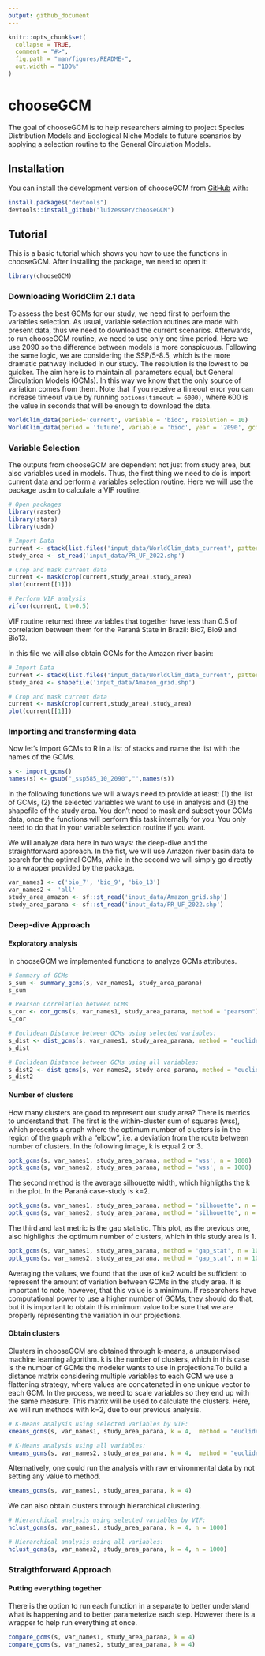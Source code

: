 ```yaml
---
output: github_document
---
```


<!-- README.md is generated from README.Rmd. Please edit that file -->

```r
knitr::opts_chunk$set(
  collapse = TRUE,
  comment = "#>",
  fig.path = "man/figures/README-",
  out.width = "100%"
)
```

# chooseGCM

<!-- badges: start -->

<!-- badges: end -->

The goal of chooseGCM is to help researchers aiming to project Species Distribution Models and Ecological Niche Models to future scenarios by applying a selection routine to the General Circulation Models.

## Installation

You can install the development version of chooseGCM from [GitHub](https://github.com/) with:

```r
install.packages("devtools")
devtools::install_github("luizesser/chooseGCM")
```

## Tutorial

This is a basic tutorial which shows you how to use the functions in chooseGCM. After installing the package, we need to open it:

```r
library(chooseGCM)
```

### Downloading WorldClim 2.1 data

To assess the best GCMs for our study, we need first to perform the variables selection. As usual, variable selection routines are made with present data, thus we need to download the current scenarios. Afterwards, to run chooseGCM routine, we need to use only one time period. Here we use 2090 so the difference between models is more conspicuous. Following the same logic, we are considering the SSP/5-8.5, which is the more dramatic pathway included in our study. The resolution is the lowest to be quicker. The aim here is to maintain all parameters equal, but General Circulation Models (GCMs). In this way we know that the only source of variation comes from them. Note that if you receive a timeout error you can increase timeout value by running `options(timeout = 6000)`, where 600 is the value in seconds that will be enough to download the data.

```r
WorldClim_data(period='current', variable = 'bioc', resolution = 10)
WorldClim_data(period = 'future', variable = 'bioc', year = '2090', gcm = 'all', ssp = '585', resolution = 10)
```

### Variable Selection

The outputs from chooseGCM are dependent not just from study area, but also variables used in models. Thus, the first thing we need to do is import current data and perform a variables selection routine. Here we will use the package usdm to calculate a VIF routine.

```r
# Open packages
library(raster)
library(stars)
library(usdm)

# Import Data
current <- stack(list.files('input_data/WorldClim_data_current', pattern='.tif', full.names = T))
study_area <- st_read('input_data/PR_UF_2022.shp')

# Crop and mask current data
current <- mask(crop(current,study_area),study_area)
plot(current[[1]])
```

```r
# Perform VIF analysis
vifcor(current, th=0.5)
```

VIF routine returned three variables that together have less than 0.5 of correlation between them for the Paraná State in Brazil: Bio7, Bio9 and Bio13.

In this file we will also obtain GCMs for the Amazon river basin:

```r
# Import Data
current <- stack(list.files('input_data/WorldClim_data_current', pattern='.tif', full.names = T))
study_area <- shapefile('input_data/Amazon_grid.shp')

# Crop and mask current data
current <- mask(crop(current,study_area),study_area)
plot(current[[1]])
```

### Importing and transforming data

Now let's import GCMs to R in a list of stacks and name the list with the names of the GCMs.

```r
s <- import_gcms()
names(s) <- gsub("_ssp585_10_2090","",names(s))
```

In the following functions we will always need to provide at least: (1) the list of GCMs, (2) the selected variables we want to use in analysis and (3) the shapefile of the study area. You don't need to mask and subset your GCMs data, once the functions will perform this task internally for you. You only need to do that in your variable selection routine if you want.

We will analyze data here in two ways: the deep-dive and the straightforward approach. In the fist, we will use Amazon river basin data to search for the optimal GCMs, while in the second we will simply go directly to a wrapper provided by the package.

```r
var_names1 <- c('bio_7', 'bio_9', 'bio_13')
var_names2 <- 'all'
study_area_amazon <- sf::st_read('input_data/Amazon_grid.shp')
study_area_parana <- sf::st_read('input_data/PR_UF_2022.shp')
```

### Deep-dive Approach

#### Exploratory analysis

In chooseGCM we implemented functions to analyze GCMs attributes.

```r
# Summary of GCMs
s_sum <- summary_gcms(s, var_names1, study_area_parana)
s_sum
```

```r
# Pearson Correlation between GCMs
s_cor <- cor_gcms(s, var_names1, study_area_parana, method = "pearson")
s_cor
```

```r
# Euclidean Distance between GCMs using selected variables:
s_dist <- dist_gcms(s, var_names1, study_area_parana, method = "euclidean")
s_dist

# Euclidean Distance between GCMs using all variables:
s_dist2 <- dist_gcms(s, var_names2, study_area_parana, method = "euclidean")
s_dist2
```

#### Number of clusters

How many clusters are good to represent our study area? There is metrics to understand that. The first is the within-cluster sum of squares (wss), which presents a graph where the optimum number of clusters is in the region of the graph with a "elbow", i.e. a deviation from the route between number of clusters. In the following image, k is equal 2 or 3.

```r
optk_gcms(s, var_names1, study_area_parana, method = 'wss', n = 1000)
optk_gcms(s, var_names2, study_area_parana, method = 'wss', n = 1000)
```

The second method is the average silhouette width, which highligths the k in the plot. In the Paraná case-study is k=2.

```r
optk_gcms(s, var_names1, study_area_parana, method = 'silhouette', n = 1000)
optk_gcms(s, var_names2, study_area_parana, method = 'silhouette', n = 1000)
```

The third and last metric is the gap statistic. This plot, as the previous one, also highlights the optimum number of clusters, which in this study area is 1.

```r
optk_gcms(s, var_names1, study_area_parana, method = 'gap_stat', n = 1000)
optk_gcms(s, var_names2, study_area_parana, method = 'gap_stat', n = 1000)
```

Averaging the values, we found that the use of k=2 would be sufficient to represent the amount of variation between GCMs in the study area. It is important to note, however, that this value is a minimum. If researchers have computational power to use a higher number of GCMs, they should do that, but it is important to obtain this minimum value to be sure that we are properly representing the variation in our projections.

#### Obtain clusters

Clusters in chooseGCM are obtained through k-means, a unsupervised machine learning algorithm. k is the number of clusters, which in this case is the number of GCMs the modeler wants to use in projections.To build a distance matrix considering multiple variables to each GCM we use a flattening strategy, where values are concatenated in one unique vector to each GCM. In the process, we need to scale variables so they end up with the same measure. This matrix will be used to calculate the clusters. Here, we will run methods with k=2, due to our previous analysis.

```r
# K-Means analysis using selected variables by VIF:
kmeans_gcms(s, var_names1, study_area_parana, k = 4,  method = "euclidean")

# K-Means analysis using all variables:
kmeans_gcms(s, var_names2, study_area_parana, k = 4,  method = "euclidean")
```

Alternatively, one could run the analysis with raw environmental data by not setting any value to method.

```r
kmeans_gcms(s, var_names1, study_area_parana, k = 4)
```

We can also obtain clusters through hierarchical clustering.

```r
# Hierarchical analysis using selected variables by VIF:
hclust_gcms(s, var_names1, study_area_parana, k = 4, n = 1000)

# Hierarchical analysis using all variables:
hclust_gcms(s, var_names2, study_area_parana, k = 4, n = 1000)
```

### Straigthforward Approach

#### Putting everything together

There is the option to run each function in a separate to better understand what is happening and to better parameterize each step. However there is a wrapper to help run everything at once.

```r
compare_gcms(s, var_names1, study_area_parana, k = 4)
compare_gcms(s, var_names2, study_area_parana, k = 4)
```
